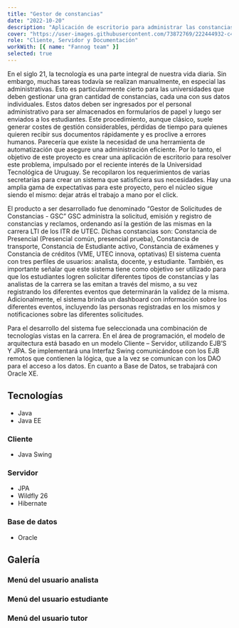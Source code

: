 ```yaml
---
title: "Gestor de constancias"
date: "2022-10-20"
description: "Aplicación de escritorio para administrar las constancias de una universidad. Permite también el control de alumnos, eventos, y la asistencia a los mismos."
cover: "https://user-images.githubusercontent.com/73872769/222444932-c4407bf1-cc84-4299-8d6a-6ab067c40ad5.png"
role: "Cliente, Servidor y Documentación"
workWith: [{ name: "Fannog team" }]
selected: true
---
```


En el siglo 21, la tecnología es una parte integral de nuestra vida diaria. Sin embargo, muchas tareas todavía se realizan manualmente, en especial las administrativas. Esto es particularmente cierto para las universidades que deben gestionar una gran cantidad de constancias, cada una con sus datos individuales. Estos datos deben ser ingresados ​​por el personal administrativo para ser almacenados en formularios de papel y luego ser enviados a los estudiantes. Este procedimiento, aunque clásico, suele generar costes de gestión considerables, pérdidas de tiempo para quienes quieren recibir sus documentos rápidamente y es proclive a errores humanos. Parecería que existe la necesidad de una herramienta de automatización que asegure una administración eficiente. Por lo tanto, el objetivo de este proyecto es crear una aplicación de escritorio para resolver este problema, impulsado por el reciente interés de la Universidad Tecnológica de Uruguay. Se recopilaron los requerimientos de varias secretarías para crear un sistema que satisficiera sus necesidades. Hay una amplia gama de expectativas para este proyecto, pero el núcleo sigue siendo el mismo: dejar atrás el trabajo a mano por el click.

El producto a ser desarrollado fue denominado “Gestor de Solicitudes de Constancias - GSC” 
GSC administra la solicitud, emisión y registro de constancias y reclamos, ordenando así la gestión de las mismas en la carrera LTI de los ITR de UTEC. Dichas constancias son: Constancia de Presencial (Presencial común, presencial prueba), Constancia de transporte, Constancia de Estudiante activo, Constancia de exámenes y Constancia de créditos (VME, UTEC innova, optativas)
El sistema cuenta con tres perfiles de usuarios: analista, docente, y estudiante. También, es importante señalar que este sistema tiene como objetivo ser utilizado para que los estudiantes logren solicitar diferentes tipos de constancias y las analistas de la carrera se las emitan a través del mismo, a su vez registrando los diferentes eventos que determinarán la validez de la misma.
Adicionalmente, el sistema brinda un dashboard con información sobre los diferentes eventos, incluyendo las personas registradas en los mismos y notificaciones sobre las diferentes solicitudes. 

Para el desarrollo del sistema fue seleccionada una combinación de tecnologías vistas en la carrera. En el área de programación, el modelo de arquitectura está basado en un modelo Cliente – Servidor, utilizando EJB’S Y JPA. Se implementará una Interfaz Swing comunicándose con los EJB remotos que contienen la lógica, que a la vez se comunican con los DAO para el acceso a los datos. En cuanto a Base de Datos, se trabajará con Oracle XE.

## Tecnologías

- Java
- Java EE

### Cliente

- Java Swing

### Servidor

- JPA
- Wildfly 26
- Hibernate

### Base de datos

- Oracle

## Galería

### Menú del usuario analista

<GalleryImage
  alt="solicitudes constancia"
  image="https://user-images.githubusercontent.com/73872769/222457459-f8bd5643-2b7a-41e1-b708-d78bec533b33.png"
  caption="Gestión de las solicitudes de constancia de los alumnos"
/>

<GalleryImage
  alt="eventos analista"
  image="https://user-images.githubusercontent.com/73872769/222455796-23be128b-509e-4f13-9e14-213809a6d25f.png"
  caption="Gestión de los eventos de la universidad"
/>

<GalleryImage
  alt="convocatorias eventos analista"
  image="https://user-images.githubusercontent.com/73872769/222456079-165f86b0-6ec0-424d-946b-88e5cc474db4.png"
  caption="Gestión de convocatorias a eventos"
/>

<GalleryImage
  alt="reportes reclamos por mes"
  image="https://user-images.githubusercontent.com/73872769/222456422-97ad8680-ea77-41c8-bd7a-0e43e54351d5.png"
  caption="Generación de reportes de reclamos por mes"
/>

### Menú del usuario estudiante

<GalleryImage
  alt="solicitudes constancia del estudiante"
  image="https://user-images.githubusercontent.com/73872769/222458025-89766539-7069-494c-b8bf-7cf0b282056e.png"
  caption="Panel de solicitudes de constancia del estudiante"
/>

<GalleryImage
  alt="nueva solicitud"
  image="https://user-images.githubusercontent.com/73872769/222458258-1d179cab-e525-4d08-ba0a-2d34497739f7.png"
  caption="Nueva solicitud de constancia"
/>

<GalleryImage
  alt="ficha solicitud de constancia"
  image="https://user-images.githubusercontent.com/73872769/222459245-63903c01-7c70-400b-ba54-8dee81516f51.png"
  caption="Ficha de una solicitud de constancia"
/>

### Menú del usuario tutor

<GalleryImage
  alt="listado eventos tutor"
  image="https://user-images.githubusercontent.com/73872769/222460344-f273dfc1-8f8c-4fb7-8124-faf2da623d03.png"
  caption="Listado de eventos"
/>

<GalleryImage
  alt="convocatoria eventos tutor"
  image="https://user-images.githubusercontent.com/73872769/222460108-3d3ec17e-7847-42e2-97de-a1bd2944e751.png"
  caption="Gestión de convocatoria a eventos"
/>
